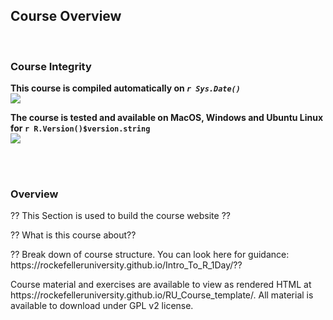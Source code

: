 ## Course Overview
<br>

### Course Integrity
**This course is compiled automatically on _`r Sys.Date()`_ **
<br>
[<img src="https://github.com/RockefellerUniversity/RU_Course_template/workflows/R-CMD-check-bioc/badge.svg">](https://github.com/RockefellerUniversity//actions?query=workflow%3AR-CMD-check-bioc)

**The course is tested and available on MacOS, Windows and Ubuntu Linux for `r R.Version()$version.string`**
<br>
[<img src="https://github.com/RockefellerUniversity/RU_Course_template/workflows/R-CMD-check/badge.svg">](https://github.com/RockefellerUniversity//actions?query=workflow%3AR-CMD-check)

<br>
<br>

### Overview
?? This Section is used to build the course website ?? 

?? What is this course about??

?? Break down of course structure. You can look here for guidance: https://rockefelleruniversity.github.io/Intro_To_R_1Day/?? 

Course material and exercises are available to view as rendered HTML at https://rockefelleruniversity.github.io/RU_Course_template/.
All material is available to download under GPL v2 license.

